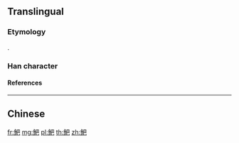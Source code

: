 {{character info/new}}
{{also|䰾}}
==Translingual==

===Etymology===
{{Han simp|䰾|f=魚|t=鱼}}.

===Han character===
{{Han char|rn=195|rad=鱼|as=4|sn=12|canj=NMAU|four=27117|ids=⿰鱼巴}}

====References====
{{Han ref|uh=9C83}}

----

==Chinese==
{{zh-see|䰾}}

[[fr:鲃]]
[[mg:鲃]]
[[pl:鲃]]
[[th:鲃]]
[[zh:鲃]]